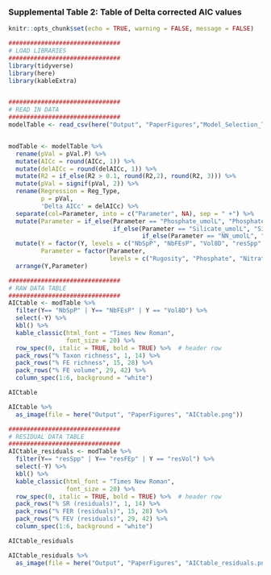 ### Supplemental Table 2: Table of Delta corrected AIC values

```r
knitr::opts_chunk$set(echo = TRUE, warning = FALSE, message = FALSE)
```

```r
###############################
# LOAD LIBRARIES
###############################
library(tidyverse)
library(here)
library(kableExtra)


###############################
# READ IN DATA
###############################
modelTable <- read_csv(here("Output", "PaperFigures","Model_Selection_Table.csv"))


modTable <- modelTable %>%  
  rename(pVal = pVal.P) %>% 
  mutate(AICc = round(AICc, 1)) %>% 
  mutate(delAICc = round(delAICc, 1)) %>% 
  mutate(R2 = if_else(R2 > 0.1, round(R2,2), round(R2, 3))) %>% 
  mutate(pVal = signif(pVal, 2)) %>% 
  rename(Regression = Reg_Type,
         p = pVal,
         'Delta AICc' = delAICc) %>% 
  separate(col=Parameter, into = c("Parameter", NA), sep = " +") %>% 
  mutate(Parameter = if_else(Parameter == "Phosphate_umolL", "Phosphate", 
                             if_else(Parameter == "Silicate_umolL", "Silicate",
                                     if_else(Parameter == "NN_umolL", "Nitrate+Nitrite", Parameter)))) %>% 
  mutate(Y = factor(Y, levels = c("NbSpP", "NbFEsP", "Vol8D", "resSpp", "resFEp", "resVol")),
         Parameter = factor(Parameter,
                            levels = c("Rugosity", "Phosphate", "Nitrate+Nitrite", "pH", "Salinity", "Silicate", "Temperature"))) %>% 
  arrange(Y,Parameter) 
```
```r
###############################
# RAW DATA TABLE
###############################
AICtable <- modTable %>%
  filter(Y== "NbSpP" | Y== "NbFEsP" | Y == "Vol8D") %>%
  select(-Y) %>% 
  kbl() %>% 
  kable_classic(html_font = "Times New Roman",
                font_size = 20) %>% 
  row_spec(0, italic = TRUE, bold = TRUE) %>%  # header row
  pack_rows("% Taxon richness", 1, 14) %>%
  pack_rows("% FE richness", 15, 28) %>%
  pack_rows("% FE volume", 29, 42) %>%
  column_spec(1:6, background = "white")

AICtable
```
```r
AICtable %>% 
  as_image(file = here("Output", "PaperFigures", "AICtable.png"))
```
```r
###############################
# RESIDUAL DATA TABLE
###############################
AICtable_residuals <- modTable %>%
  filter(Y== "resSpp" | Y== "resFEp" | Y == "resVol") %>%
  select(-Y) %>% 
  kbl() %>% 
  kable_classic(html_font = "Times New Roman",
                font_size = 20) %>% 
  row_spec(0, italic = TRUE, bold = TRUE) %>%  # header row
  pack_rows("% SR (residuals)", 1, 14) %>%
  pack_rows("% FER (residuals)", 15, 28) %>%
  pack_rows("% FEV (residuals)", 29, 42) %>%
  column_spec(1:6, background = "white")

AICtable_residuals
```
```r
AICtable_residuals %>% 
  as_image(file = here("Output", "PaperFigures", "AICtable_residuals.png"))
```
